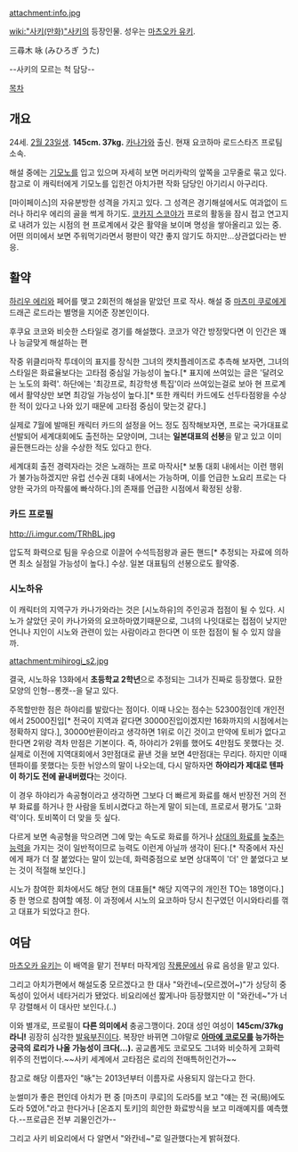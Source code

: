 attachment:info.jpg

[[wiki:"사키(만화)"사키]]의 등장인물. 성우는 [[마츠오카 유키]].

三尋木 咏 (みひろぎ うた)

--사키의 모르는 척 담당--

[[목차]]

== 개요 ==
24세. [[2월 23일]]생. '''145cm. 37kg.''' [[카나가와]] 출신. 현재 요코하마 로드스타즈 프로팀 소속.

해설 중에는 [[기모노]]를 입고 있으며 자세히 보면 머리카락의 앞쪽을 고무줄로 묶고 있다. 참고로 이 캐릭터에게 기모노를 입힌건 아치가편 작화 담당인 아기리시 아구리다.

[마이페이스]의 자유분방한 성격을 가지고 있다. 그 성격은 경기해설에서도 여과없이 드러나 하리우 에리의 골을 썩게 하기도. [[코카지 스코야]]가 프로의 활동을 잠시 접고 연고지로 내려가 있는 시점의 현 프로계에서 갖은 활약을 보이며 명성을 쌓아올리고 있는 중. 어떤 의미에서 보면 주워먹기라면서 평판이 약간 좋지 않기도 하지만…상관없다라는 반응.
== 활약 ==
[[하리우 에리]]와 페어를 맺고 2회전의 해설을 맡았던 프로 작사. 해설 중 [[마츠미 쿠로]]에게 드래곤 로드라는 별명을 지어준 장본인이다.

후쿠요 코코와 비슷한 스타일로 경기를 해설했다. 코코가 약간 방정맞다면 이 인간은 꽤나 능글맞게 해설하는 편

작중 위클리마작 투데이의 표지를 장식한 그녀의 캣치플레이즈로 추측해 보자면, 그녀의 스타일은 화료율보다는 고타점 중심일 가능성이 높다.[* 표지에 쓰여있는 글은 '달려오는 노도의 화력'. 하단에는 '최강프로, 최강학생 특집'이라 쓰여있는걸로 보아 현 프로계에서 활약상만 보면 최강일 가능성이 높다.][* 또한 캐릭터 카드에도 선두타점왕을 수상한 적이 있다고 나와 있기 때문에 고타점 중심이 맞는것 같다.]

실제로 7월에 발매된 캐릭터 카드의 설정을 어느 정도 짐작해보자면, 프로는 국가대표로 선발되어 세계대회에도 출전하는 모양이며, 그녀는 '''일본대표의 선봉'''을 맡고 있고 이미 골든핸드라는 상을 수상한 적도 있다고 한다.

세계대회 출전 경력자라는 것은 노래하는 프로 마작사[* 보통 대회 내에서는 이런 행위가 불가능하겠지만 유럽 선수권 대회 내에서는 가능하며, 이를 언급한 노요리 프로는 다양한 국가의 마작룰에 빠삭하다.]의 존재를 언급한 시점에서 확정된 상황.

=== 카드 프로필 ===
http://i.imgur.com/TRhBL.jpg

압도적 화력으로 팀을 우승으로 이끌어 수석득점왕과 골든 핸드[* 추정되는 자료에 의하면 최소 실점일 가능성이 높다.] 수상. 일본 대표팀의 선봉으로도 활약중.

=== 시노하유 ===
이 캐릭터의 지역구가 카나가와라는 것은 [시노하유]의 주인공과 접점이 될 수 있다. 시노가 살았던 곳이 카나가와의 요코하마였기때문으로, 그녀의 나잇대로는 접점이 낮지만 언니나 지인이 시노와 관련이 있는 사람이라고 한다면 이 또한 접점이 될 수 있지 않을까.

attachment:mihirogi_s2.jpg

결국, 시노하유 13화에서 '''초등학교 2학년'''으로 추정되는 그녀가 진짜로 등장했다. 묘한 모양의 인형--롱캣--을 달고 있다.

주목할만한 점은 하야리를 발랐다는 점이다. 이때 나오는 점수는 52300점인데 개인전에서 25000진입[* 전국이 지역과 같다면 30000진입이겠지만 16화까지의 시점에서는 정확하지 않다.], 30000반환이라고 생각하면 1위로 이긴 것이고 만약에 토비가 없다고 한다면 2위랑 격차 만점은 기본이다. 즉, 하야리가 2위를 했어도 4만점도 못했다는 것. 실제로 이전에 지역대회에서 3만점대로 끝낸 것을 보면 4만점대는 무리다. 하지만 이때 텐파이를 못했다는 듯한 뉘앙스의 말이 나오는데, 다시 말하자면 '''하야리가 제대로 텐파이 하기도 전에 끝내버렸다'''는 것이다.

이 경우 하야리가 속공형이라고 생각하면 그보다 더 빠르게 화료를 해서 반장전 거의 전부 화료를 하거나 한 사람을 토비시켰다고 하는게 말이 되는데, 프로로서 평가도 '고화력'이다. 토비쪽이 더 맞을 듯 싶다.

다르게 보면 속공형을 막으려면 그에 맞는 속도로 화료를 하거나 [[아마에 코로모|상대의 화료를]] [[오오호시 아와이|늦추는 능력]]을 가지는 것이 일반적이므로 능력도 이런게 아닐까 생각이 된다.[* 작중에서 자신에게 패가 더 잘 붙었다는 말이 있는데, 화력중점으로 보면 상대쪽이 '더' 안 붙었다고 보는 것이 적절해 보인다.]

시노가 참여한 회차에서도 해당 현의 대표들[* 해당 지역구의 개인전 TO는 18명이다.] 중 한 명으로 참여할 예정. 이 과정에서 시노의 요코하마 당시 친구였던 이시와타리를 꺾고 대표가 되었다고 한다.
== 여담 ==
[[마츠오카 유키]]는 이 배역을 맡기 전부터 마작게임 [[작룡문]]에서 유료 음성을 맡고 있다.

그리고 아치가편에서 해설도중 모르겠다고 한 대사 "와칸네~(모르겠어~)"가 상당히 중독성이 있어서 네타거리가 됐었다. 비요리에선 짧게나마 등장했지만 이 "와칸네~"가 너무 강렬해서 이 대사만 보인다.(..)

이와 별개로, 프로필이 '''다른 의미에서''' 충공그깽이다. 20대 성인 여성이 '''145cm/37kg라니!''' 굉장히 심각한 [[발육부진]]이다. 복장만 바뀌면 그야말로 '''[[아마에 코로모]]를 능가하는 궁극의 로리가 나올 가능성이 크다(...).''' 공교롭게도 코로모도 그녀와 비슷하게 고화력 위주의 전법이다.~~사키 세계에서 고타점은 로리의 전매특허인건가~~

참고로 해당 이름자인 "咏"는 2013년부터 이름자로 사용되지 않는다고 한다.

눈썰미가 좋은 편인데 아치가 편 중 [마츠미 쿠로]의 도라5를 보고 "얘는 전 국(局)에도 도라 5였어."라고 한다거나 [온죠지 토키]의 희안한 화료방식을 보고 미래예지를 예측했다.--프로급은 전부 괴물인건가--

그리고 사키 비요리에서 다 알면서 "와칸네~"로 일관했다는게 밝혀졌다. 

